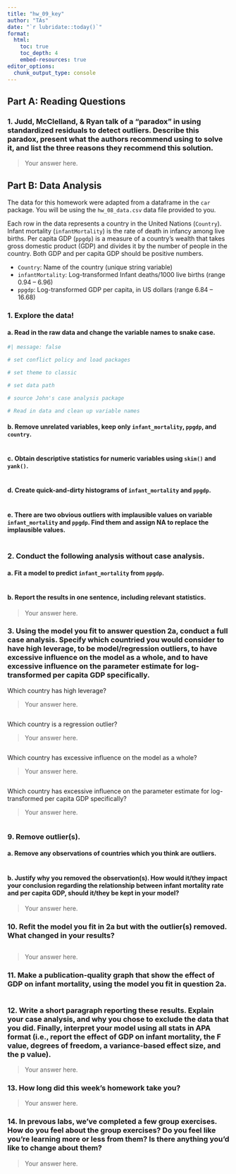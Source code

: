 ```yaml
---
title: "hw_09_key" 
author: "TAs" 
date: "`r lubridate::today()`"
format: 
  html:
    toc: true 
    toc_depth: 4
    embed-resources: true
editor_options: 
  chunk_output_type: console
---
```



## Part A: Reading Questions

### 1. Judd, McClelland, & Ryan talk of a “paradox” in using standardized residuals to detect outliers. Describe this paradox, present what the authors recommend using to solve it, and list the three reasons they recommend this solution. 

> Your answer here.


## Part B: Data Analysis

The data for this homework were adapted from a dataframe in the `car` package. You will be using the `hw_08_data.csv` data file provided to you.   

Each row in the data represents a country in the United Nations (`Country`). Infant mortality (`infantMortality`) is the rate of death in infancy among live births. Per capita GDP (`ppgdp`) is a measure of a country’s wealth that takes gross domestic product (GDP) and divides it by the number of people in the country. Both GDP and per capita GDP should be positive numbers. 

- `Country`: Name of the country (unique string variable)    
- `infantMortality`: Log-transformed Infant deaths/1000 live births	(range 0.94 – 6.96)   
- `ppgdp`: Log-transformed GDP per capita, in US dollars (range 6.84 – 16.68)   


### 1. Explore the data! 

#### a. Read in the raw data and change the variable names to snake case.

```r
#| message: false

# set conflict policy and load packages

# set theme to classic

# set data path

# source John's case analysis package

```

```r
# Read in data and clean up variable names

```


#### b. Remove unrelated variables, keep only `infant_mortality`, `ppgdp`, and `country`.
```r

```

#### c. Obtain descriptive statistics for numeric variables using `skim()` and `yank()`.
```r

```

#### d. Create quick-and-dirty histograms of `infant_mortality` and `ppgdp`. 
```r

```

#### e. There are two obvious outliers with implausible values on variable `infant_mortality` and `ppgdp`. Find them and assign NA to replace the implausible values.

```r

```


### 2. Conduct the following analysis **without** case analysis.

#### a.	Fit a model to predict `infant_mortality` from `ppgdp`. 
```r

```

#### b.	Report the results in one sentence, including relevant statistics. 

> Your answer here.

### 3. Using the model you fit to answer question 2a, conduct a full case analysis. Specify which countried you would consider to have high leverage, to be model/regression outliers, to have excessive influence on the model as a whole, and to have excessive influence on the parameter estimate for log-transformed per capita GDP specifically.

Which country has high leverage?

> Your answer here.

```r

```

Which country is a regression outlier?

> Your answer here.

```r

```

Which country has excessive influence on the model as a whole?

> Your answer here.

```r

```

Which country has excessive influence on the parameter estimate for log-transformed per capita GDP specifically?

> Your answer here.

```r

```


### 9. Remove outlier(s).

#### a.	Remove any observations of countries which you think are outliers. 
```r

```

#### b.	Justify why you removed the observation(s). How would it/they impact your conclusion regarding the relationship between infant mortality rate and per capita GDP, should it/they be kept in your model?

> Your answer here.


### 10. Refit the model you fit in 2a but with the outlier(s) removed. What changed in your results?

```r

```

> Your answer here.


### 11.	Make a publication-quality graph that show the effect of GDP on infant mortality, using the model you fit in question 2a.

```r

```


### 12.	Write a short paragraph reporting these results. Explain your case analysis, and why you chose to exclude the data that you did. Finally, interpret your model using all stats in APA format (i.e., report the effect of GDP on infant mortality, the F value, degrees of freedom, a variance-based effect size, and the p value).

> Your answer here.

### 13. How long did this week’s homework take you? 

> Your answer here.
 
### 14. In prevous labs, we've completed a few group exercises. How do you feel about the group exercises? Do you feel like you're learning more or less from them? Is there anything you'd like to change about them?

> Your answer here.
